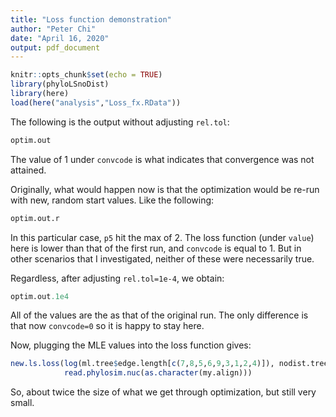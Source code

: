 ```yaml
---
title: "Loss function demonstration"
author: "Peter Chi"
date: "April 16, 2020"
output: pdf_document
---
```


```r
knitr::opts_chunk$set(echo = TRUE)
library(phyloLSnoDist)
library(here)
load(here("analysis","Loss_fx.RData"))
```

The following is the output without adjusting `rel.tol`:

```r
optim.out
```

The value of 1 under `convcode` is what indicates that convergence was not attained. 

\vspace{10mm}
Originally, what would happen now is that the optimization would be re-run with new, random start values. Like the following:

```r
optim.out.r
```

In this particular case, `p5` hit the max of 2. The loss function (under `value`) here is lower than that of the first run, and `convcode` is equal to 1. But in other scenarios that I investigated, neither of these were necessarily true. 

\vspace{10mm}

Regardless, after adjusting `rel.tol=1e-4`, we obtain:

```r
optim.out.1e4
```

All of the values are the as that of the original run. The only difference is that now `convcode=0` so it is happy to stay here.

\newpage

Now, plugging the MLE values into the loss function gives:
```r
new.ls.loss(log(ml.tree$edge.length[c(7,8,5,6,9,3,1,2,4)]), nodist.tree, 
            read.phylosim.nuc(as.character(my.align)))
```

So, about twice the size of what we get through optimization, but still very small. 


